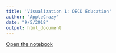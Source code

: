 ```yaml
---
title: 'Visualization 1: OECD Education'
author: "AppleCrazy"
date: "9/5/2018"
output: html_document
---
```


[Open the notebook](viz1.Rmd)